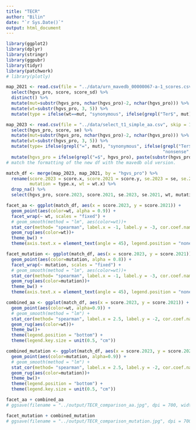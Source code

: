 ```yaml
---
title: "TECR"
author: "Bilin"
date: "`r Sys.Date()`"
output: html_document
---
```

```r
library(ggplot2)
library(dplyr)
library(stringr)
library(ggpubr)
library(tidyr)
library(patchwork)
# library(plotly)
```


```r
map_2021 <- read.csv(file = "../data/urn_mavedb_00000067-a-1_scores.csv") %>% 
  select(hgvs_pro, score, score_sd) %>% 
  distinct() %>% 
  mutate(mut=substr(hgvs_pro, nchar(hgvs_pro)-2, nchar(hgvs_pro))) %>% 
  mutate(wt=substr(hgvs_pro, 3, 5)) %>% 
  mutate(type = ifelse(wt==mut, "synonymous", ifelse(grepl("Ter$", mut), "nonsense", "missense")))
```

```r
map_2023 <- read.csv(file = "../data/select_t1_simple_aa.csv", skip = 16) %>% 
  select(hgvs_pro, score, se) %>% 
  mutate(mut=substr(hgvs_pro, nchar(hgvs_pro)-2, nchar(hgvs_pro))) %>%
  mutate(wt=substr(hgvs_pro, 3, 5)) %>% 
  mutate(type= ifelse(grepl("=", mut), "synonymous", ifelse(grepl("Ter$", mut), 
                                                            "nonsense", "missense"))) %>%
  mutate(hgvs_pro = ifelse(grepl("=$", hgvs_pro), paste(substr(hgvs_pro, 1, 5), substr(hgvs_pro, 6, nchar(hgvs_pro) - 1), substr(hgvs_pro,3, 5), sep = ''), hgvs_pro))
# match the formatting of the new df with the mavedb old version.
```

```r
match_df <- merge(map_2023, map_2021, by = "hgvs_pro") %>% 
  rename(score.2023 = score.x, score.2021 = score.y, se.2023 = se, se.2021 = score_sd,
         mutation = type.x, wt = wt.x) %>% 
  drop_na() %>% 
  select(hgvs_pro, score.2023, score.2021, se.2023, se.2021, wt, mutation)
```

```r
facet_aa <- ggplot(match_df, aes(x = score.2023, y = score.2021)) + 
  geom_point(aes(color=wt, alpha = 0.9)) +
  facet_wrap(~ wt, scales = "fixed") +
  # geom_smooth(method = "lm", aes(color=wt))+
  stat_cor(method= "spearman", label.x = -1, label.y = -3, cor.coef.name = "rho", aes(label = after_stat(r.label))) +
  geom_rug(aes(color=wt))+
  theme_bw() +
  theme(axis.text.x = element_text(angle = 45), legend.position = "none")
```

```r
facet_mutation <- ggplot(match_df, aes(x = score.2023, y = score.2021)) + 
  geom_point(aes(color=mutation, alpha = 0.8)) +
  facet_wrap(~ mutation, scales = "fixed") +
  # geom_smooth(method = "lm", aes(color=wt))+
  stat_cor(method= "spearman", label.x = -1, label.y = -3, cor.coef.name = "rho", aes(label = after_stat(r.label))) +
  geom_rug(aes(color=mutation))+
  theme_bw() +
  theme(axis.text.x = element_text(angle = 45), legend.position = "none")

```

```r
combined_aa <- ggplot(match_df, aes(x = score.2023, y = score.2021)) + 
  geom_point(aes(color=wt, alpha=0.9)) +
  # geom_smooth(method = "lm") +
  stat_cor(method= "spearman", label.x = 2.5, label.y = -2, cor.coef.name = "rho",aes(label = ..r.label..)) +
  geom_rug(aes(color=wt))+
  theme_bw()+
  theme(legend.position = "bottom") +
  theme(legend.key.size = unit(0.5, "cm")) 
```

```r
combined_mutation <- ggplot(match_df, aes(x = score.2023, y = score.2021)) + 
  geom_point(aes(color=mutation, alpha=0.9)) +
  # geom_smooth(method = "lm") +
  stat_cor(method= "spearman", label.x = 2.5, label.y = -2, cor.coef.name = "rho",aes(label = ..r.label..)) +
  geom_rug(aes(color=mutation))+
  theme_bw()+
  theme(legend.position = "bottom") +
  theme(legend.key.size = unit(0.5, "cm")) 
```

```r
facet_aa + combined_aa
# ggsave(filename = "../output/TECR_comparison_aa.jpg", dpi = 700, width = 13, height = 8)
```
```r
facet_mutation + combined_mutation
# ggsave(filename = "../output/TECR_comparison_mutation.jpg", dpi = 700, width = 11, height = 6)
```

